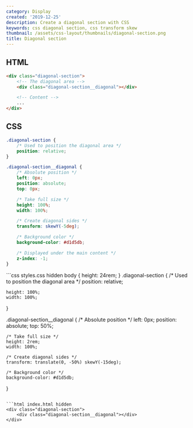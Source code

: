 ```yaml
---
category: Display
created: '2019-12-25'
description: Create a diagonal section with CSS
keywords: css diagonal section, css transform skew
thumbnail: /assets/css-layout/thumbnails/diagonal-section.png
title: Diagonal section
---
```


## HTML

```html index.html
<div class="diagonal-section">
    <!-- The diagonal area -->
    <div class="diagonal-section__diagonal"></div>

    <!-- Content -->
    ...
</div>
```

## CSS

```css styles.css
.diagonal-section {
    /* Used to position the diagonal area */
    position: relative;
}

.diagonal-section__diagonal {
    /* Absolute position */
    left: 0px;
    position: absolute;
    top: 0px;

    /* Take full size */
    height: 100%;
    width: 100%;

    /* Create diagonal sides */
    transform: skewY(-5deg);

    /* Background color */
    background-color: #d1d5db;

    /* Displayed under the main content */
    z-index: -1;
}
```

<Playground>
```css styles.css hidden
body {
    height: 24rem;
}
.diagonal-section {
    /* Used to position the diagonal area */
    position: relative;

    height: 100%;
    width: 100%;
}

.diagonal-section__diagonal {
    /* Absolute position */
    left: 0px;
    position: absolute;
    top: 50%;

    /* Take full size */
    height: 2rem;
    width: 100%;

    /* Create diagonal sides */
    transform: translate(0, -50%) skewY(-15deg);

    /* Background color */
    background-color: #d1d5db;
}
```

```html index.html hidden
<div class="diagonal-section">
    <div class="diagonal-section__diagonal"></div>
</div>
```
</Playground>
